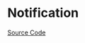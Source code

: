 
<Meta of={NotificationStories} />

# Notification

<Description of={Notification} />

[Source Code](https://github.com/Mezzanine-UI/mezzanine/blob/main/packages/react/src/Notification/Notification.tsx)

<ArgsTable of={Notification} />
